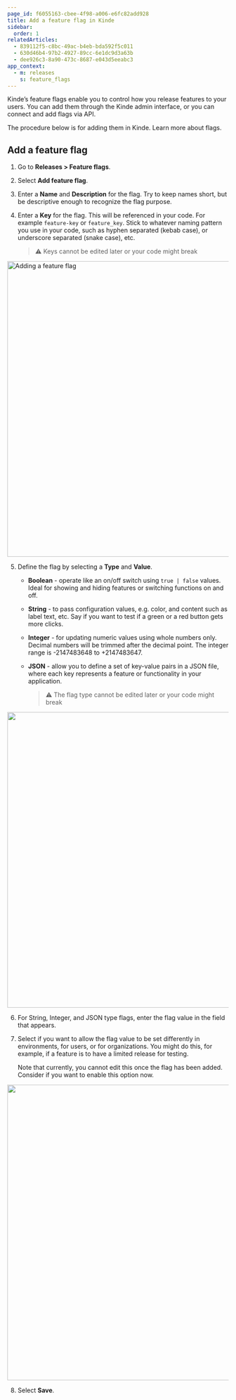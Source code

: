 ```yaml
---
page_id: f6055163-cbee-4f98-a006-e6fc82add928
title: Add a feature flag in Kinde
sidebar:
  order: 1
relatedArticles:
  - 839112f5-c8bc-49ac-b4eb-bda592f5c011
  - 630d46b4-97b2-4927-89cc-6e1dc9d3a63b
  - dee926c3-8a90-473c-8687-e043d5eeabc3
app_context:
  - m: releases
    s: feature_flags
---
```


Kinde’s feature flags enable you to control how you release features to your users. You can add them through the Kinde admin interface, or you can connect and add flags via API.

The procedure below is for adding them in Kinde. Learn more about flags.

## Add a feature flag

1. Go to **Releases > Feature flags**.
2. Select **Add feature flag**.
3. Enter a **Name** and **Description** for the flag. Try to keep names short, but be descriptive enough to recognize the flag purpose.
4. Enter a **Key** for the flag. This will be referenced in your code. For example `feature-key` or `feature_key`. Stick to whatever naming pattern you use in your code, such as hyphen separated (kebab case), or underscore separated (snake case), etc.

   > ⚠️ Keys cannot be edited later or your code might break

<img
  src="https://imagedelivery.net/skPPZTHzSlcslvHjesZQcQ/2b576fb7-2a3e-4bac-ddfd-7940ff736500/public"
  alt="Adding a feature flag"
  width="672px"
  height="auto"
  fetchpriority="low"
  loading="lazy"
  decoding="async"
/>

5. Define the flag by selecting a **Type** and **Value**.

   - **Boolean** - operate like an on/off switch using `true | false` values. Ideal for showing and hiding features or switching functions on and off.
   - **String** - to pass configuration values, e.g. color, and content such as label text, etc. Say if you want to test if a green or a red button gets more clicks.
   - **Integer** - for updating numeric values using whole numbers only. Decimal numbers will be trimmed after the decimal point. The integer range is -2147483648 to +2147483647.
   - **JSON** - allow you to define a set of key-value pairs in a JSON file, where each key represents a feature or functionality in your application.

     > ⚠️ The flag type cannot be edited later or your code might break

<img
  src="https://imagedelivery.net/skPPZTHzSlcslvHjesZQcQ/5470f527-c511-4190-e93e-2c220a6f2b00/public"
  alt=""
  width="672px"
  height="auto"
  fetchpriority="low"
  loading="lazy"
  decoding="async"
/>

6. For String, Integer, and JSON type flags, enter the flag value in the field that appears.
7. Select if you want to allow the flag value to be set differently in environments, for users, or for organizations. You might do this, for example, if a feature is to have a limited release for testing.

   Note that currently, you cannot edit this once the flag has been added. Consider if you want to enable this option now.

<img
  src="https://imagedelivery.net/skPPZTHzSlcslvHjesZQcQ/1ea5f847-6480-4022-9c2b-a31861662d00/public"
  alt=""
  width="672px"
  height="auto"
  fetchpriority="low"
  loading="lazy"
  decoding="async"
/>

8. Select **Save**.
